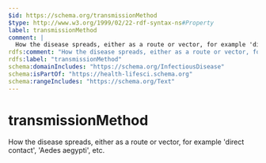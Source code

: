 ```yaml
---
$id: https://schema.org/transmissionMethod
$type: http://www.w3.org/1999/02/22-rdf-syntax-ns#Property
label: transmissionMethod
comment: |
  How the disease spreads, either as a route or vector, for example 'direct contact', 'Aedes aegypti', etc.
rdfs:comment: "How the disease spreads, either as a route or vector, for example 'direct contact', 'Aedes aegypti', etc."
rdfs:label: "transmissionMethod"
schema:domainIncludes: "https://schema.org/InfectiousDisease"
schema:isPartOf: "https://health-lifesci.schema.org"
schema:rangeIncludes: "https://schema.org/Text"
---
```


# transmissionMethod

How the disease spreads, either as a route or vector, for example 'direct contact', 'Aedes aegypti', etc.

